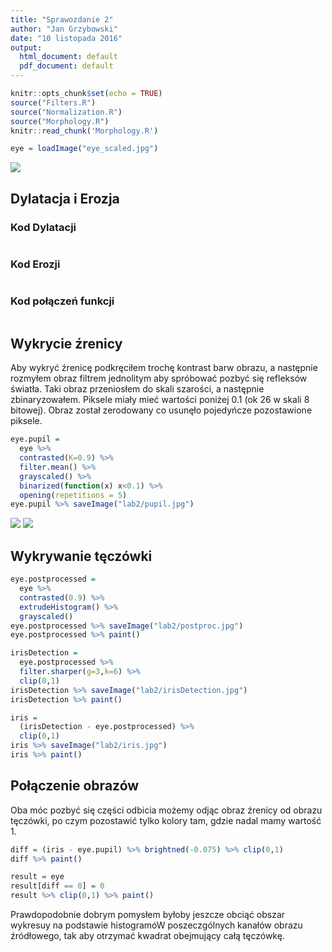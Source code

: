 ```yaml
---
title: "Sprawozdanie 2"
author: "Jan Grzybowski"
date: "10 listopada 2016"
output:
  html_document: default
  pdf_document: default
---
```


```r
knitr::opts_chunk$set(echo = TRUE)
source("Filters.R")
source("Normalization.R")
source("Morphology.R")
knitr::read_chunk('Morphology.R')
```

```r
eye = loadImage("eye_scaled.jpg")
```
![](eye_scaled.jpg) 

## Dylatacja i Erozja
### Kod Dylatacji
```r
```
### Kod Erozji
```r
```

### Kod połączeń funkcji
```r
```


## Wykrycie źrenicy
Aby wykryć źrenicę podkręciłem trochę kontrast barw obrazu, a następnie rozmyłem obraz filtrem jednolitym aby spróbować pozbyć się refleksów światła. Taki obraz przeniosłem do skali szarości, a następnie zbinaryzowałem. Piksele miały mieć wartości poniżej 0.1 (ok 26 w skali 8 bitowej). Obraz został zerodowany co usunęło pojedyńcze pozostawione piksele.

```r
eye.pupil = 
  eye %>% 
  contrasted(K=0.9) %>%
  filter.mean() %>% 
  grayscaled() %>% 
  binarized(function(x) x<0.1) %>%
  opening(repetitions = 5)
eye.pupil %>% saveImage("lab2/pupil.jpg")
```
![](eye_scaled.jpg) ![](lab2/pupil.jpg)

## Wykrywanie tęczówki
```r
eye.postprocessed = 
  eye %>% 
  contrasted(0.9) %>% 
  extrudeHistogram() %>% 
  grayscaled()
eye.postprocessed %>% saveImage("lab2/postproc.jpg")
eye.postprocessed %>% paint()

irisDetection = 
  eye.postprocessed %>% 
  filter.sharper(g=3,k=6) %>% 
  clip(0,1)
irisDetection %>% saveImage("lab2/irisDetection.jpg")
irisDetection %>% paint()

iris = 
  (irisDetection - eye.postprocessed) %>% 
  clip(0,1)
iris %>% saveImage("lab2/iris.jpg")
iris %>% paint()
```

## Połączenie obrazów
Oba móc pozbyć się części odbicia możemy odjąc obraz źrenicy od obrazu tęczówki, po czym pozostawić tylko kolory tam, gdzie nadal mamy wartość 1.

```r
diff = (iris - eye.pupil) %>% brightned(-0.075) %>% clip(0,1) 
diff %>% paint()

result = eye
result[diff == 0] = 0 
result %>% clip(0,1) %>% paint()
```

Prawdopodobnie dobrym pomysłem byłoby jeszcze obciąć obszar wykresuy na podstawie histogramóW poszeczgólnych kanałów obrazu źródłowego, tak aby otrzymać kwadrat obejmujący całą tęczówkę.